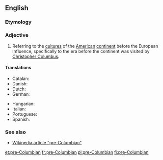 {{also|Precolumbian}}
==English==

===Etymology===
{{prefix|en|pre|Columbian}}

===Adjective===
{{en-adj|-}}

# Referring to the [[culture]]s of the [[American]] [[continent]] before the European influence, specifically to the era before the continent was visited by [[w:Christopher Columbus|Christopher Columbus]].

====Translations====
{{trans-top|before Christopher Columbus}}
* Catalan: {{t|ca|precolombí}}
* Danish: {{t|da|præ-columbiansk}}
* Dutch: {{t|nl|precolumbiaans}}
* German: {{t+|de|präkolumbisch}}
{{trans-mid}}
* Hungarian: {{t|hu|prekolumbiánus}}
* Italian: {{t|it|precolombiano}}
* Portuguese: {{t|pt|pré-colombiano|m}}
* Spanish: {{t|es|precolombino}}
{{trans-bottom}}

===See also===
* [[w:pre-Columbian|Wikipedia article "pre-Columbian"]]

[[et:pre-Columbian]]
[[fr:pre-Columbian]]
[[pl:pre-Columbian]]
[[fi:pre-Columbian]]